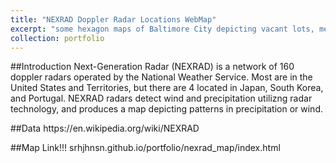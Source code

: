 ```yaml
---
title: "NEXRAD Doppler Radar Locations WebMap"
excerpt: "some hexagon maps of Baltimore City depicting vacant lots, median household income, and percentage white population<br/><img src='/images/balt_hex_preview.png'>"
collection: portfolio
---
```

##Introduction
Next-Generation Radar (NEXRAD) is a network of 160 doppler radars operated by the National Weather Service. Most are in the United States and Territories, but there are 4 located in Japan, South Korea, and Portugal. NEXRAD radars detect wind and precipitation utilizng radar technology, and produces a map depicting patterns in precipitation or wind.

##Data
https://en.wikipedia.org/wiki/NEXRAD

##Map Link!!!
srhjhnsn.github.io/portfolio/nexrad_map/index.html

